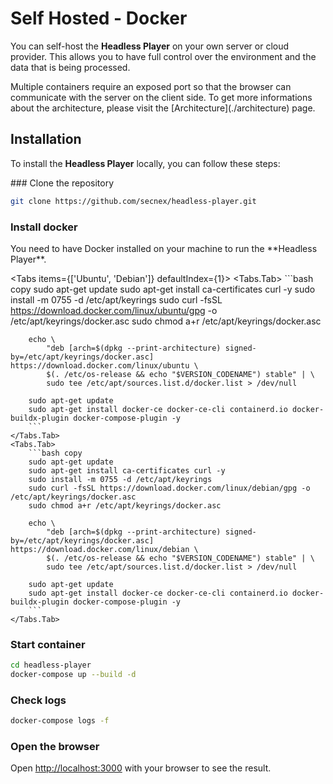 
# Self Hosted - Docker

You can self-host the **Headless Player** on your own server or cloud provider. This allows you to have full control over the environment and the data that is being processed.

<Callout type="warning">
    Multiple containers require an exposed port so that the browser can communicate with the server on the client side. To get more informations about the architecture, please visit the [Architecture](./architecture) page.
</Callout>

## Installation

To install the **Headless Player** locally, you can follow these steps:

<Steps>
### Clone the repository
 
```bash
git clone https://github.com/secnex/headless-player.git
```

### Install docker

<Callout type="info">
    You need to have Docker installed on your machine to run the **Headless Player**.
</Callout>

<Tabs items={['Ubuntu', 'Debian']} defaultIndex={1}>
    <Tabs.Tab>
        ```bash copy
        sudo apt-get update
        sudo apt-get install ca-certificates curl -y
        sudo install -m 0755 -d /etc/apt/keyrings
        sudo curl -fsSL https://download.docker.com/linux/ubuntu/gpg -o /etc/apt/keyrings/docker.asc
        sudo chmod a+r /etc/apt/keyrings/docker.asc

        echo \
            "deb [arch=$(dpkg --print-architecture) signed-by=/etc/apt/keyrings/docker.asc] https://download.docker.com/linux/ubuntu \
            $(. /etc/os-release && echo "$VERSION_CODENAME") stable" | \
            sudo tee /etc/apt/sources.list.d/docker.list > /dev/null

        sudo apt-get update
        sudo apt-get install docker-ce docker-ce-cli containerd.io docker-buildx-plugin docker-compose-plugin -y
        ```
    </Tabs.Tab>
    <Tabs.Tab>
        ```bash copy
        sudo apt-get update
        sudo apt-get install ca-certificates curl -y
        sudo install -m 0755 -d /etc/apt/keyrings
        sudo curl -fsSL https://download.docker.com/linux/debian/gpg -o /etc/apt/keyrings/docker.asc
        sudo chmod a+r /etc/apt/keyrings/docker.asc

        echo \
            "deb [arch=$(dpkg --print-architecture) signed-by=/etc/apt/keyrings/docker.asc] https://download.docker.com/linux/debian \
            $(. /etc/os-release && echo "$VERSION_CODENAME") stable" | \
            sudo tee /etc/apt/sources.list.d/docker.list > /dev/null
            
        sudo apt-get update
        sudo apt-get install docker-ce docker-ce-cli containerd.io docker-buildx-plugin docker-compose-plugin -y
        ```
    </Tabs.Tab>
</Tabs>

### Start container

```bash copy
cd headless-player
docker-compose up --build -d
```

### Check logs
```bash copy
docker-compose logs -f
```

### Open the browser

Open [http://localhost:3000](http://localhost:3000) with your browser to see the result.

</Steps>
